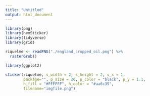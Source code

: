 ```yaml
---
title: "Untitled"
output: html_document
---
```


```r
library(png)
library(hexSticker)
library(tidyverse)
library(grid)
```

```r
riquelme <- readPNG("./england_cropped_oil.png") %>%
  rasterGrob()
```

```r
library(ggplot2)

sticker(riquelme, s_width = 2, s_height = 2, s_x = 1,
        package="", p_size = 20, p_color = "black", p_y = 1.1,
        h_fill = "#FFFFFF", h_color = "#aa6c39",
        filename="imgfile.png")
```


